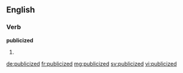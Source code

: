==English==

===Verb===
'''publicized'''

# {{en-past of|publicize}}

[[de:publicized]]
[[fr:publicized]]
[[mg:publicized]]
[[sv:publicized]]
[[vi:publicized]]